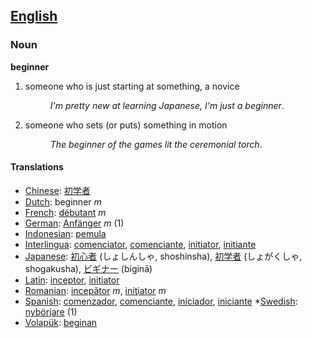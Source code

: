 ==[[English]]==
===Noun===

'''beginner'''

#someone who is just starting at something, a novice
#:''I'm pretty new at learning Japanese, I'm just a beginner''.
#someone who sets (or puts) something in motion
#:''The beginner of the games lit the ceremonial torch''.

==== Translations ====
*[[Chinese]]: [[初学者]]
*[[Dutch]]: beginner ''m''
*[[French]]: [[débutant]] ''m''
*[[German]]: [[Anfänger]] ''m'' (1)
*[[Indonesian]]: [[mula|pemula]]
*[[Interlingua]]: [[comenciator]], [[comenciante]], [[initiator]], [[initiante]]
*[[Japanese]]: [[初心者]] (しょしんしゃ, shoshinsha), [[初学者]] (しょがくしゃ, shogakusha), [[ビギナー]] (biginā)
*[[Latin]]: [[inceptor]], [[initiator]]
*[[Romanian]]: [[incepător]] ''m'', [[iniţiator]] ''m''
*[[Spanish]]: [[comenzador]], [[comenciante]], [[iniciador]], [[iniciante]] *[[Swedish]]: [[nybörjare]] (1) 
*[[Volapük]]: [[beginan]]